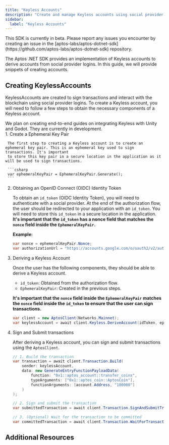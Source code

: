 ```yaml
---
title: "Keyless Accounts"
description: "Create and manage Keyless accounts using social provider logins for seamless user authentication with the Aptos .NET SDK"
sidebar:
  label: "Keyless Accounts"
---
```



<Aside type="caution" emoji="❗">
  This SDK is currently in beta. Please report any issues you encounter by
  creating an issue in the
  [aptos-labs/aptos-dotnet-sdk](https://github.com/aptos-labs/aptos-dotnet-sdk)
  repository.
</Aside>

The Aptos .NET SDK provides an implementation of Keyless accounts to derive accounts from social provider logins. In this guide,
we will provide snippets of creating accounts.

## Creating KeylessAccounts

KeylessAccounts are created to sign transactions and interact with the blockchain using social provider logins. To create a Keyless account,
you will need to follow a few steps to obtain the necessary components of a Keyless account.

<Aside type="note" emoji="ℹ️">
  We plan on creating end-to-end guides on integrating Keyless with Unity and
  Godot. They are currently in development.
</Aside>

<Steps>
  1. Create a Ephemeral Key Pair

     The first step to creating a Keyless account is to create an ephemeral key pair. This is an ephemeral key used to sign transactions. It's important
     to store this key pair in a secure location in the application as it will be used to sign transactions.

     ```csharp
     var ephemeralKeyPair = EphemeralKeyPair.Generate();
     ```

  2. Obtaining an OpenID Connect (OIDC) Identity Token

     To obtain an `id_token` (OIDC Identity Token), you will need to authenticate with a social provider. At the end of the authorization flow, the user should be redirected
     to your application with an `id_token`. You will need to store this `id_token` in a secure location in the application. **It's important that the `id_token` has a nonce field that matches the `nonce` field inside the `EphemeralKeyPair`.**

     **Example:**

     ```csharp
     var nonce = ephemeralKeyPair.Nonce;
     var authorizationUrl = "https://accounts.google.com/o/oauth2/v2/auth&nonce=" + nonce;
     ```

  3. Deriving a Keyless Account

     Once the user has the following components, they should be able to derive a Keyless account.

     - `id_token`: Obtained from the authorization flow.
     - `EphemeralKeyPair`: Created in the previous steps.

     **It's important that the `nonce` field inside the `EphemeralKeyPair` matches the `nonce` field inside the `id_token` to ensure that the user can sign transactions.**

     ```csharp
     var client = new AptosClient(Networks.Mainnet);
     var keylessAccount = await client.Keyless.DeriveAccount(idToken, ephemeralKeyPair);
     ```

  4. Sign and Submit transactions

     After deriving a Keyless account, you can sign and submit transactions using the `AptosClient`.

     ```csharp
     // 1. Build the transaction
     var transaction = await client.Transaction.Build(
         sender: keylessAccount,
         data: new GenerateEntryFunctionPayloadData(
             function: "0x1::aptos_account::transfer_coins",
             typeArguments: ["0x1::aptos_coin::AptosCoin"],
             functionArguments: [account.Address, "100000"]
         )
     );

     // 2. Sign and submit the transaction
     var submittedTransaction = await client.Transaction.SignAndSubmitTransaction(keylessAccount, transaction);

     // 3. (Optional) Wait for the transaction to be committed
     var committedTransaction = await client.Transaction.WaitForTransaction(submittedTransaction.Hash);
     ```
</Steps>

## Additional Resources

<CardGrid>
  <LinkCard href="https://aptos-labs.github.io/aptos-dotnet-sdk/docs/Aptos.KeylessAccount.html" title="KeylessAccount Reference" description="The full API reference for the KeylessAccount class." target="_blank" />
</CardGrid>
